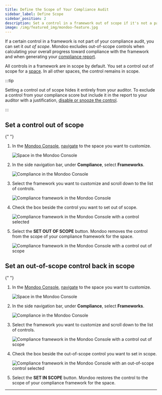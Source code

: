 ```yaml
---
title: Define the Scope of Your Compliance Audit
sidebar_label: Define Scope
sidebar_position: 2
description: Set a control in a framework out of scope if it's not a part of your compliance audit
image: /img/featured_img/mondoo-feature.jpg
---
```


If a certain control in a framework is not part of your compliance audit, you can set it _out of scope_. Mondoo excludes out-of-scope controls when calculating your overall progress toward compliance with the framework and when generating your [compliance report](/platform/compliance/monitor/progress/#generate-a-compliance-report).

All controls in a framework are in scope by default. You set a control out of scope for a [space](/platform/start/organize/spaces/). In all other spaces, the control remains in scope.

:::tip

Setting a control out of scope hides it entirely from your auditor. To exclude a control from your compliance score but include it in the report to your auditor with a justification, [disable or snooze the control](/platform/compliance/customize/exceptions/).

:::

## Set a control out of scope


<Partial />{" "}

1. In the [Mondoo Console](https://console.mondoo.com), [navigate](/platform/start/navigate/) to the space you want to customize.

   ![Space in the Mondoo Console](/img/platform/security/monitor-org.png)

2. In the side navigation bar, under **Compliance**, select **Frameworks**.

   ![Compliance in the Mondoo Console](/img/platform/compliance/home.png)

3. Select the framework you want to customize and scroll down to the list of controls.

   ![Compliance framework in the Mondoo Console](/img/platform/compliance/controls.png)

4. Check the box beside the control you want to set out of scope.

   ![Compliance framework in the Mondoo Console with a control selected](/img/platform/compliance/control-selected.png)

5. Select the **SET OUT OF SCOPE** button. Mondoo removes the control from the scope of your compliance framework for the space.

   ![Compliance framework in the Mondoo Console with a control out of scope](/img/platform/compliance/out-of-scope.png)

## Set an out-of-scope control back in scope


<Partial />{" "}

1. In the [Mondoo Console](https://console.mondoo.com), [navigate](/platform/start/navigate/) to the space you want to customize.

   ![Space in the Mondoo Console](/img/platform/security/monitor-org.png)

2. In the side navigation bar, under **Compliance**, select **Frameworks**.

   ![Compliance in the Mondoo Console](/img/platform/compliance/home.png)

3. Select the framework you want to customize and scroll down to the list of controls.

   ![Compliance framework in the Mondoo Console with a control out of scope](/img/platform/compliance/out-of-scope.png)

4. Check the box beside the out-of-scope control you want to set in scope.

   ![Compliance framework in the Mondoo Console with an out-of-scope control selected](/img/platform/compliance/set-in-scope.png)

5. Select the **SET IN SCOPE** button. Mondoo restores the control to the scope of your compliance framework for the space.

---
